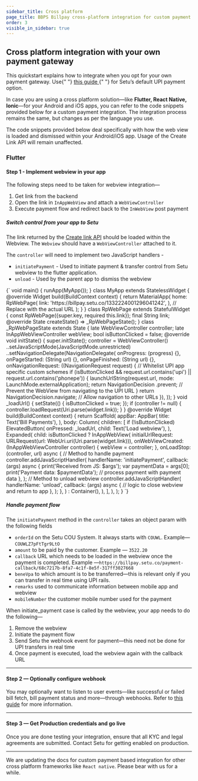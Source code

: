 ```yaml
---
sidebar_title: Cross platform
page_title: BBPS Billpay cross-platform integration for custom payment
order: 3
visible_in_sidebar: true
---
```


## Cross platform integration with your own payment gateway

<Callout type="tip">
    This quickstart explains how to integrate when you opt for your own payment
    gateway. Use{" "}
    <a href="/payments/billpay/quickstart/cross-platforn" target="_blank">
        this guide
    </a>{" "}
    for Setu’s default UPI payment option.
</Callout>

<br />

In case you are using a cross platform solution—like **Flutter, React Native, Ionic**—for your Android and iOS apps, you can refer to the code snippets provided below for a custom payment integration. The integration process remains the same, but changes as per the language you use.

The code snippets provided below deal specifically with how the web view is loaded and dismissed within your Android/iOS app. Usage of the Create Link API will remain unaffected.

### Flutter

#### Step 1 - Implement webview in your app

The following steps need to be taken for webview integration—

1. Get link from the backend
2. Open the link in `InAppWebView` and attach a `WebViewController`
3. Execute payment flow and redirect back to the `InWebView` post payment

##### Switch control from your app to Setu

The link returned by the <a href="/payments/billpay/api-reference/white-label#/category~Link_Generation/operation~EtherealLinkRequest" target="_blank">Create link API</a> should be loaded within the Webview. The `Webview` should have a `WebViewController` attached to it.

The `controller` will need to implement two JavaScript handlers - 

- `initiatePayment` - Used to initiate payment & transfer control from Setu webview to the flutter application.
- `unload` - Used by the parent app to dismiss the webview

<CodeBlockWithCopy language="java">
{`
    void main() {
        runApp(MyApp());
    }
    class MyApp extends StatelessWidget {
        @override
        Widget build(BuildContext context) {
            return MaterialApp(
                home: RpWebPage(
                    link: 'https://billpay.setu.co/1332224001296041242',
                ), // Replace with the actual URL
            );
        }
    }
    class RpWebPage extends StatefulWidget {
        const RpWebPage({super.key, required this.link});
        final String link;
        @override
        State<RpWebPage> createState() => _RpWebPageState();
    }
    class _RpWebPageState extends State<RpWebPage> {
        late WebViewController controller;
        late InAppWebViewController webView;
        bool isButtonClicked = false;
        @override
        void initState() {
            super.initState();
            controller = WebViewController()
            ..setJavaScriptMode(JavaScriptMode.unrestricted)
            ..setNavigationDelegate(NavigationDelegate(
                onProgress: (progress) {},
                onPageStarted: (String url) {},
                onPageFinished: (String url) {},
                onNavigationRequest: ((NavigationRequest request) {
                // Whitelist UPI app specific custom schemes
                if (isButtonClicked && request.url.contains('upi') ||
                    request.url.contains('phonepe')) {
                    launchUrlString(request.url, mode: LaunchMode.externalApplication);
                    return NavigationDecision
                        .prevent; // Prevent the WebView from navigating to the UPI URL
                }
                return NavigationDecision.navigate; // Allow navigation to other URLs
                }),
            ));
        }
        void _loadUrl() {
            setState(() {
            isButtonClicked = true;
            });
            if (controller != null) {
                controller.loadRequest(Uri.parse(widget.link));
            }
        }
        @override
        Widget build(BuildContext context) {
            return Scaffold(
                appBar: AppBar(
                    title: Text('Bill Payments'),
                ),
                body: Column(
                    children: [
                    if (!isButtonClicked)
                        ElevatedButton(
                            onPressed: _loadUrl,
                            child: Text('Load webview'),
                        ),
                    Expanded(
                        child: isButtonClicked
                            ? InAppWebView(
                                initialUrlRequest:
                                    URLRequest(url: WebUri.uri(Uri.parse(widget.link))),
                                onWebViewCreated: (InAppWebViewController controller) {
                                    webView = controller;
                                },
                                onLoadStop: (controller, url) async {
                                    // Method to handle payment
                                    controller.addJavaScriptHandler(
                                        handlerName: 'initiatePayment',
                                        callback: (args) async {
                                            print('Received from JS: $args');
                                            var paymentData = args[0];
                                            print('Payment data: $paymentData');
                                            // process payment with payment data
                                        },
                                    );
                                    // Method to unload webview
                                    controller.addJavaScriptHandler(
                                        handlerName: 'unload',
                                        callback: (args) async {
                                            // logic to close webview and return to app
                                        },
                                    );
                                },
                            )
                            : Container(),
                    ),
                    ],
                ),
            );
        }
`}
</CodeBlockWithCopy>

##### Handle payment flow

The `initiatePayment` method in the `controller` takes an object param with the following fields

- `orderId` on the Setu COU System. It always starts with `COUWL`. Example— `COUWLZ7pFtTgr9LtO`
- `amount` to be paid by the customer. Example — `3522.20`
- `callback` URL which needs to be loaded in the webview once the payment is completed. Example —`https://billpay.setu.co/payment-callback/68c7217b-8fa7-4c1f-8e5f-317ff3027668`
- `beneVpa` to which amount is to be transferred—this is relevant only if you can transfer in real time using UPI rails.
- `remarks` used to communicate information between mobile app and webview
- `mobileNumber` the customer mobile number used for the payment

When initiate_payment case is called by the webview, your app needs to do the following—

1. Remove the webview
2. Initiate the payment flow
3. Send Setu the webhook event for payment—this need not be done for UPI transfers in real time
4. Once payment is executed, load the webview again with the callback URL

<hr class="primary" />

#### Step 2 — Optionally configure webhook

You may optionally want to listen to user events—like successful or failed bill fetch, bill payment status and more—through webhooks. Refer to <a href="/payments/billpay/user-events" target="_blank">this guide</a> for more information.

<hr class="primary" />

#### Step 3 — Get Production credentials and go live

Once you are done testing your integration, ensure that all KYC and legal agreements are submitted. Contact Setu for getting enabled on production.

<hr class="primary" />

<Callout type="tip">
  We are updating the docs for custom payment based integration for other cross platform frameworks like <code>React native</code>. Please bear with us for a while.
</Callout>

<WasPageHelpful />